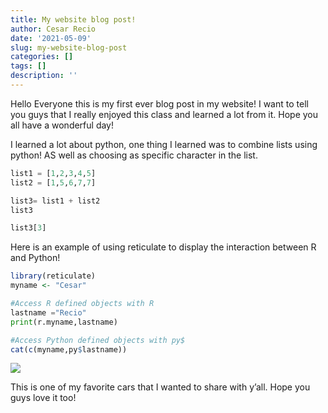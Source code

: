 ```yaml
---
title: My website blog post!
author: Cesar Recio
date: '2021-05-09'
slug: my-website-blog-post
categories: []
tags: []
description: ''
---
```

Hello Everyone this is my first ever blog post in my website! I want to tell you guys that I really enjoyed this class and learned a lot from it. Hope you all have a wonderful day! 


I learned a lot about python, one thing I learned was to combine lists using python! AS well as choosing as specific character in the list.
```python
list1 = [1,2,3,4,5]
list2 = [1,5,6,7,7]

list3= list1 + list2
list3

list3[3]
```
Here is an example of using reticulate to display the interaction between R and Python!

```r
library(reticulate)
myname <- "Cesar"
```
```python
#Access R defined objects with R
lastname ="Recio"
print(r.myname,lastname)
```
```r
#Access Python defined objects with py$
cat(c(myname,py$lastname))
```





![](/img/_MG_2587.JPG)

This is one of my favorite cars that I wanted to share with y'all. Hope you guys love it too!
